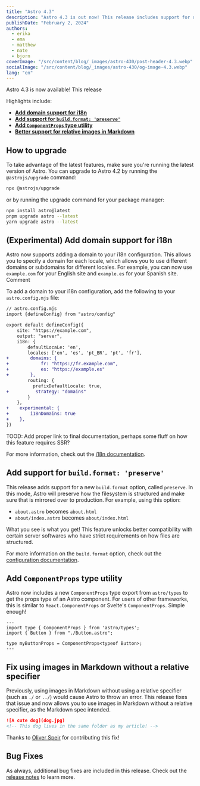 ```yaml
---
title: "Astro 4.3"
description: "Astro 4.3 is out now! This release includes support for domain routing in i18n, better support for relative images in Markdown, a new `ComponentProps` type export, and more."
publishDate: "February 2, 2024"
authors:
  - erika
  - ema
  - matthew
  - nate
  - bjorn
coverImage: "/src/content/blog/_images/astro-430/post-header-4.3.webp"
socialImage: "/src/content/blog/_images/astro-430/og-image-4.3.webp"
lang: "en"
---
```


Astro 4.3 is now available! This release

Highlights include:

- **[Add domain support for i18n](#experimental-add-domain-support-for-i18n)**
- **[Add support for `build.format: 'preserve'`](#add-support-for-buildformat-preserve)**
- **[Add `ComponentProps` type utility](#add-componentprops-type-utility)**
- **[Better support for relative images in Markdown](#fix-using-images-in-markdown-without-a-relative-specifier)**

## How to upgrade

To take advantage of the latest features, make sure you're running the latest version of Astro. You can upgrade to Astro 4.2 by running the `@astrojs/upgrade` command:

```sh
npx @astrojs/upgrade
```

or by running the upgrade command for your package manager:

```sh
npm install astro@latest
pnpm upgrade astro --latest
yarn upgrade astro --latest
```

## (Experimental) Add domain support for i18n

Astro now supports adding a domain to your i18n configuration. This allows you to specify a domain for each locale, which allows you to use different domains or subdomains for different locales. For example, you can now use `example.com` for your English site and `example.es` for your Spanish site.
Comment

To add a domain to your i18n configuration, add the following to your `astro.config.mjs` file:

```diff lang="js"
// astro.config.mjs
import {defineConfig} from "astro/config"

export default defineConfig({
    site: "https://example.com",
    output: "server",
    i18n: {
        defaultLocaLe: 'en',
        locales: ['en', 'es', 'pt_BR', 'pt', 'fr'],
+        domains: {
+            fr: "https://fr.example.com",
+            es: "https://example.es"
+        },
        routing: {
          prefixDefaultLocale: true,
+          strategy: "domains"
        }
    },
+    experimental: {
+        i18nDomains: true
+    },
})
```

TOOD: Add proper link to final documentation, perhaps some fluff on how this feature requires SSR?

For more information, check out the [i18n documentation](https://docs.astro.build/reference/configuration#i18n).

## Add support for `build.format: 'preserve'`

This release adds support for a new `build.format` option, called `preserve`. In this mode, Astro will preserve how the filesystem is structured and make sure that is mirrored over to production. For example, using this option:

- `about.astro` becomes `about.html`
- `about/index.astro` becomes `about/index.html`

What you see is what you get! This feature unlocks better compatibility with certain server softwares who have strict requirements on how files are structured.

For more information on the `build.format` option, check out the [configuration documentation](https://docs.astro.build/en/reference/configuration-reference/#buildformat).

## Add `ComponentProps` type utility

Astro now includes a new `ComponentProps` type export from `astro/types` to get the props type of an Astro component. For users of other frameworks, this is similar to `React.ComponentProps` or Svelte's `ComponentProps`. Simple enough!

```astro
---
import type { ComponentProps } from 'astro/types';
import { Button } from "./Button.astro";

type myButtonProps = ComponentProps<typeof Button>;
---
```

## Fix using images in Markdown without a relative specifier

Previously, using images in Markdown without using a relative specifier (such as `./` or `../`) would cause Astro to throw an error. This release fixes that issue and now allows you to use images in Markdown without a relative specifier, as the Markdown spec intended.

```md
![A cute dog](dog.jpg)
<!-- This dog lives in the same folder as my article! -->
```

Thanks to [Oliver Speir](https://github.com/OliverSpeir) for contributing this fix!

## Bug Fixes

As always, additional bug fixes are included in this release. Check out the [release notes](https://github.com/withastro/astro/blob/refs/heads/main/packages/astro/CHANGELOG.md#430) to learn more.
